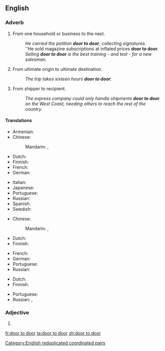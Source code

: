 {{also|door-to-door}}
==English==

===Adverb===
{{en-adv|-}}

# {{lb|en|by metonymy}} From one household or business to the next.
#: ''He carried the petition '''door to door''', collecting signatures.''
#: ''He sold magazine subscriptions at inflated prices '''door to door'''.
#: ''Selling '''door to door''' is the best training - and test - for a new salesman.''
# {{lb|en|by metonymy}} From ultimate origin to ultimate destination.
#: ''The trip takes sixteen hours '''door to door'''.''
# {{lb|en|by further extension}} From shipper to recipient.
#: ''The express company could only handle shipments '''door to door''' on the West Coast, needing others to reach the rest of the country.''

====Translations====
{{trans-top|from one household or business to the next}}
* Armenian: {{t+|hy|դռնեդուռ|sc=Armn}}
* Chinese:
*: Mandarin: {{t+|cmn|門到門|sc=Hani}}, {{t+|cmn|门到门|tr=mén dào mén|sc=Hani}}
* Dutch: {{t|nl|van door tot deur}}
* Finnish: {{t|fi|ovelta ovelle}}
* French: {{t+|fr|porte à porte}}
* German: {{t|de|von Tür zu Tür}}
{{trans-mid}}
* Italian: {{t|it|porta a porta}}
* Japanese: {{t|ja|各戸|tr=かっこ, kakko|sc=Jpan}}
* Portuguese: {{t|pt|de porta em porta}}
* Russian: {{t|ru|покварти́рно}}
* Spanish: {{t|es|de puerta en puerta}}
* Swedish: {{t|sv|från dörr till dörr}}
{{trans-bottom}}

{{trans-top|from ultimate origin to ultimate destination}}
* Chinese:
*: Mandarin: {{t+|cmn|門到門|sc=Hani}}, {{t+|cmn|门到门|tr=mén dào mén|sc=Hani}}
* Dutch: {{t|nl|van door tot deur}}
* Finnish: {{t|fi|ovelta ovelle}}
{{trans-mid}}
* French: {{t+|fr|porte à porte}}
* German: {{t|de|von Tür zu Tür}}
* Portuguese: {{t|pt|porta a porta}}
* Russian: {{t|ru|от две́ри к две́ри}}
{{trans-bottom}}

{{trans-top|from ultimate shipper to ultimate recipient}}
* Dutch: {{t|nl|van door tot deur}}
* Finnish: {{t|fi|ovelta ovelle}}
{{trans-mid}}
* Portuguese: {{t|pt|porta a porta}}
* Russian: {{t+|ru|сквозно́й}}, {{t+|ru|а́дресный}}
{{trans-bottom}}

===Adjective===
{{en-adj|head=[[door]] [[to]] door|-}}

# {{alternative spelling of|door-to-door|lang=en}}

[[Category:English reduplicated coordinated pairs]]

[[fr:door to door]]
[[ta:door to door]]
[[zh:door to door]]